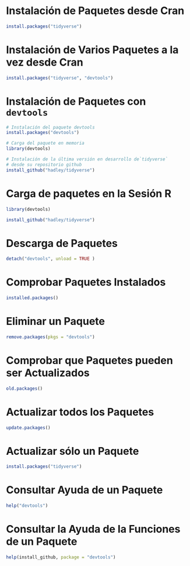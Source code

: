
# Instalación de Paquetes desde Cran


```r
install.packages("tidyverse")
```



# Instalación de Varios Paquetes a la vez desde Cran


```r
install.packages("tidyverse", "devtools")
```




# Instalación de Paquetes con `devtools`


```r
# Instalación del paquete devtools
install.packages("devtools")
```

```r
# Carga del paquete en memoria
library(devtools)
```


```r
# Instalación de la última versión en desarrollo de`tidyverse`
# desde su repositorio github
install_github("hadley/tidyverse")
```


# Carga de paquetes en la Sesión R

```r
library(devtools)
```

```r
install_github("hadley/tidyverse")
```


# Descarga de Paquetes

```r
detach("devtools", unload = TRUE )
```


# Comprobar Paquetes Instalados

```r
installed.packages()
```


# Eliminar un Paquete

```r
remove.packages(pkgs = "devtools")
```




# Comprobar que Paquetes pueden ser Actualizados

```r
old.packages()
```


# Actualizar todos los Paquetes

```r
update.packages()
```


# Actualizar sólo un Paquete

```r
install.packages("tidyverse")
```





# Consultar Ayuda de un Paquete

```r
help("devtools")
```


# Consultar la Ayuda de la Funciones de un Paquete

```r
help(install_github, package = "devtools")
```

















